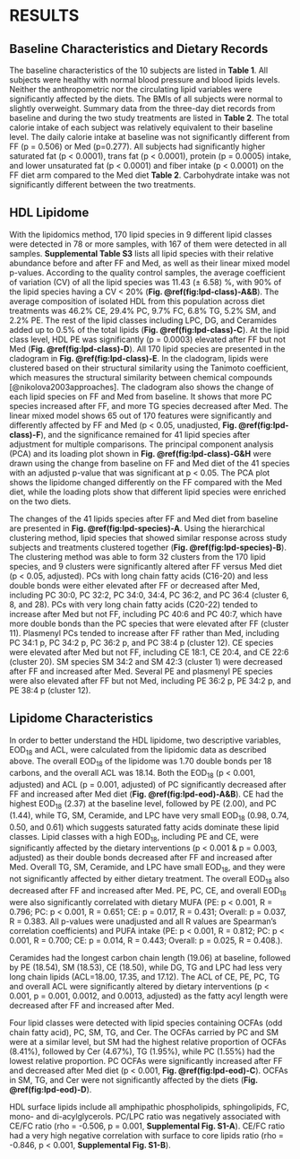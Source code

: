 # RESULTS {#results}

## Baseline Characteristics and Dietary Records

The baseline characteristics of the 10 subjects are listed in **Table 1**. All subjects were healthy with normal blood pressure and blood lipids levels. Neither the anthropometric nor the circulating lipid variables were significantly affected by the diets. The BMIs of all subjects were normal to slightly overweight. Summary data from the three-day diet records from baseline and during the two study treatments are listed in **Table 2**. The total calorie intake of each subject was relatively equivalent to their baseline level. The daily calorie intake at baseline was not significantly different from FF (p = 0.506) or Med (p=0.277). All subjects had significantly higher saturated fat (p < 0.0001), trans fat (p < 0.0001), protein (p = 0.0005) intake, and lower unsaturated fat (p < 0.0001) and fiber intake (p < 0.0001) on the FF diet arm compared to the Med diet **Table 2**. Carbohydrate intake was not significantly different between the two treatments.

## HDL Lipidome

With the lipidomics method, 170 lipid species in 9 different lipid classes were detected in 78 or more samples, with 167 of them were detected in all samples. **Supplemental Table S3** lists all lipid species with their relative abundance before and after FF and Med, as well as their linear mixed model p-values. According to the quality control samples, the average coefficient of variation (CV) of all the lipid species was 11.43 (± 6.58) %, with 90% of the lipid species having a CV < 20%  (**Fig.  \@ref(fig:lpd-class)-A&B**). The average composition of isolated HDL from this population across diet treatments was 46.2% CE, 29.4% PC, 9.7% FC, 6.8% TG, 5.2% SM, and 2.2% PE. The rest of the lipid classes including LPC, DG, and Ceramides added up to 0.5% of the total lipids (**Fig. \@ref(fig:lpd-class)-C**). At the lipid class level, HDL PE was significantly (p = 0.0003) elevated after FF but not Med (**Fig. \@ref(fig:lpd-class)-D**). All 170 lipid species are presented in the cladogram in **Fig. \@ref(fig:lpd-class)-E**. In the cladogram, lipids were clustered based on their structural similarity using the Tanimoto coefficient, which measures the structural similarity between chemical compounds [@nikolova2003approaches]. The cladogram also shows the change of each lipid species on FF and Med from baseline. It shows that more PC species increased after FF, and more TG species decreased after Med. The linear mixed model shows 65 out of 170 features were significantly and differently affected by FF and Med (p < 0.05, unadjusted, **Fig. \@ref(fig:lpd-class)-F**), and the significance remained for 41 lipid species after adjustment for multiple comparisons. The principal component analysis (PCA) and its loading plot shown in **Fig. \@ref(fig:lpd-class)-G&H** were drawn using the change from baseline on FF and Med diet of the 41 species with an adjusted p-value that was significant at p < 0.05. The PCA plot shows the lipidome changed differently on the FF compared with the Med diet, while the loading plots show that different lipid species were enriched on the two diets.

The changes of the 41 lipids species after FF and Med diet from baseline are presented in **Fig. \@ref(fig:lpd-species)-A**. Using the hierarchical clustering method, lipid species that showed similar response across study subjects and treatments clustered together (**Fig. \@ref(fig:lpd-species)-B**). The clustering method was able to form 32 clusters from the 170 lipid species, and 9 clusters were significantly altered after FF versus Med diet (p < 0.05, adjusted). PCs with long chain fatty acids (C16-20) and less double bonds were either elevated after FF or decreased after Med, including PC 30:0, PC 32:2, PC 34:0, 34:4, PC 36:2, and PC 36:4 (cluster 6, 8, and 28). PCs with very long chain fatty acids (C20-22) tended to increase after Med but not FF, including PC 40:6 and PC 40:7, which have more double bonds than the PC species that were elevated after FF (cluster 11). Plasmenyl PCs tended to increase after FF rather than Med, including PC 34:1 p, PC 34:2 p, PC 36:2 p, and PC 38:4 p (cluster 12). CE species were elevated after Med but not FF, including CE 18:1, CE 20:4, and CE 22:6 (cluster 20). SM species SM 34:2 and SM 42:3 (cluster 1) were decreased after FF and increased after Med. Several PE and plasmenyl PE species were also elevated after FF but not Med, including PE 36:2 p, PE 34:2 p, and PE 38:4 p (cluster 12).

## Lipidome Characteristics

In order to better understand the HDL lipidome, two descriptive variables, $\text{EOD}_{\text{18}}$ and ACL, were calculated from the lipidomic data as described above. The overall $\text{EOD}_{\text{18}}$ of the lipidome was 1.70 double bonds per 18 carbons, and the overall ACL was 18.14. Both the $\text{EOD}_{\text{18}}$ (p < 0.001, adjusted) and ACL (p = 0.001, adjusted) of PC significantly decreased after FF and increased after Med diet (**Fig. \@ref(fig:lpd-eod)-A&B**). CE had the highest $\text{EOD}_{\text{18}}$ (2.37) at the baseline level, followed by PE (2.00), and PC (1.44), while TG, SM, Ceramide, and LPC have very small $\text{EOD}_{\text{18}}$ (0.98, 0.74, 0.50, and 0.61) which suggests saturated fatty acids dominate these lipid classes. Lipid classes with a high $\text{EOD}_{\text{18}}$, including PE and CE, were significantly affected by the dietary interventions (p < 0.001 & p = 0.003, adjusted) as their double bonds decreased after FF and increased after Med. Overall TG, SM, Ceramide, and LPC have small $\text{EOD}_{\text{18}}$, and they were not significantly affected by either dietary treatment. The overall $\text{EOD}_{\text{18}}$ also decreased after FF and increased after Med. PE, PC, CE, and overall $\text{EOD}_{\text{18}}$ were also significantly correlated with dietary MUFA (PE: p < 0.001, R = 0.796; PC: p < 0.001, R = 0.651; CE: p = 0.017, R = 0.431; Overall: p = 0.037, R = 0.383. All p-values were unadjusted and all R values are Spearman’s correlation coefficients) and PUFA intake (PE: p < 0.001, R = 0.812; PC: p < 0.001, R = 0.700; CE: p = 0.014, R = 0.443; Overall: p = 0.025, R = 0.408.). 

Ceramides had the longest carbon chain length (19.06) at baseline, followed by PE (18.54), SM (18.53), CE (18.50), while DG, TG and LPC had less very long chain lipids (ACL=18.00, 17.35, and 17.12). The ACL of CE, PE, PC, TG and overall ACL were significantly altered by dietary interventions (p < 0.001, p = 0.001, 0.0012, and 0.0013, adjusted) as the fatty acyl length were decreased after FF and increased after Med.

Four lipid classes were detected with lipid species containing OCFAs (odd chain fatty acid), PC, SM, TG, and Cer. The OCFAs carried by PC and SM were at a similar level, but SM had the highest relative proportion of OCFAs (8.41%), followed by Cer (4.67%), TG (1.95%), while PC (1.55%) had the lowest relative proportion. PC OCFAs were significantly increased after FF and decreased after Med diet (p < 0.001, **Fig. \@ref(fig:lpd-eod)-C**). OCFAs in SM, TG, and Cer were not significantly affected by the diets (**Fig. \@ref(fig:lpd-eod)-D**). 

HDL surface lipids include all amphipathic phospholipids, sphingolipids, FC, mono- and di-acylglycerols. PC/LPC ratio was negatively associated with CE/FC ratio (rho = -0.506, p = 0.001, **Supplemental Fig. S1-A**). CE/FC ratio had a very high negative correlation with surface to core lipids ratio (rho = -0.846, p < 0.001, **Supplemental Fig. S1-B**).